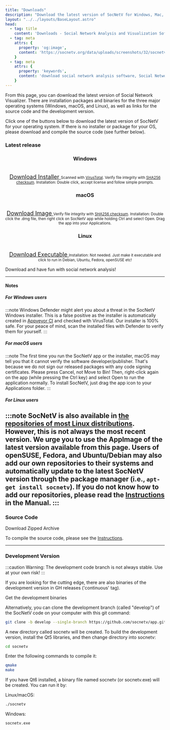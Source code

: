 ```yaml
---
title: "Downloads"
description: "Download the latest version of SocNetV for Windows, Mac, or Linux. Access installation instructions, source code, and the development version."
layout: "../../layouts/BaseLayout.astro"
head:
  - tag: title
    content: 'Downloads - Social Network Analysis and Visualization Software'
  - tag: meta
    attrs: { 
      property: 'og:image',
      content: 'https://socnetv.org/data/uploads/screenshots/32/socnetv-32-lattice-961n-1860e-layout-bc.png'
    }
  - tag: meta
    attrs: { 
      property: 'keywords',
      content: 'download social network analysis software, Social Network Visualizer, social network analysis, SocNetV, SNA, social networks, graphs, social network visualization, network layout, social network analysis tool, Dimitris Kalamaras,GPL, Windows, Linux, Mac, social network analysis datasets, centrality, graph theory'
    }
---
```



From this page, you can download the latest version of Social Network Visualizer. 
There are installation packages and binaries for the three major operating systems (Windows, macOS, and Linux), as well as links for the source code and the development version.

Click one of the buttons below to download the latest version of SocNetV for your operating system. If there is no installer or package for your OS, please download and compile the source code (see further below).


### Latest release

<div class="col" style="text-align: center;">
  <h3 id="windows">Windows</h3>
  <a href="https://github.com/socnetv/app/releases/download/v3.1/SocNetV-3.1-3fa9cf7f-windows-installer.exe" style="font-size: 18px;">
  <i class="fab fa-windows" style="font-size: 48px; margin-bottom: 10px;"></i><br />
    Download Installer
  </a>
  <small>Scanned with <a href="https://www.virustotal.com/gui/url/a62b0451ba6d33ef3bbb801cafdb0aee3d91744227e303394dc93639527979c7?nocache=1" rel="nofollow" target="blank">VirusTotal</a>. Verify file integrity with <a href="https://github.com/socnetv/app/releases/download/v3.1/SocNetV-3.1-3fa9cf7f-windows-installer.exe.sha256sum" target="_blank">SHA256 checksum</a>. Installation: Double click, accept license and follow simple prompts.</small>
</div>

<div style="text-align: center;">
  <h3 id="macos">macOS</h3>
  <a href="https://github.com/socnetv/app/releases/download/v3.1/SocNetV-v3.1-macos.dmg" style="font-size: 18px;">
  <i class="fab fa-apple" style="font-size: 48px; margin-bottom: 10px;"></i><br />
    Download Image
  </a>
  <small>Verify file integrity with <a href="https://github.com/socnetv/app/releases/download/v3.1/SocNetV-v3.1-macos.dmg.sha256sum" target="_blank">SHA256 checksum</a>. Installation: Double click the .dmg file, then right click on SocNetV app while holding Ctrl and select Open. Drag the app into your Applications.</small>
</div>


<div style="text-align: center;">
  <h3 id="linux">Linux</h3>
  <a href="https://github.com/socnetv/app/releases/download/v3.1/SocNetV-v3.1-x86_64.AppImage" style="font-size: 18px;">
    <i class="fab fa-linux" style="font-size: 48px; margin-bottom: 10px;"></i><br />
    Download Executable
  </a>
  <small class="small">Installation: Not needed. Just make it executable and click to run in Debian, Ubuntu, Fedora, openSUSE etc!</small>
</div>


Download and have fun with social network analysis!

---

#### Notes

##### For Windows users
:::note
Windows Defender might alert you about a threat in the SocNetV Windows installer. This is a false positive as the installer is automatically created in [Appveyor CI](https://ci.appveyor.com/project/oxy86/app/builds/47285253) and checked with VirusTotal. Our installer is 100% safe. For your peace of mind, scan the installed files with Defender to verify them for yourself.
:::


##### For macOS users
:::note
The first time you run the SocNetV app or the installer, macOS may tell you that it cannot verify the software developer/publisher. That's because we do not sign our released packages with any code signing certificates. Please press Cancel, not Move to Bin! Then, right-click again on the app (while pressing the Ctrl key) and select Open to run the application normally. To install SocNetV, just drag the app icon to your Applications folder.
:::

##### For Linux users
:::note
SocNetV is also available in [the repositories of most Linux distributions](https://repology.org/project/socnetv/versions). However, this is not always the most recent version. We urge you to use the AppImage of the latest version available from this page. Users of openSUSE, Fedora, and Ubuntu/Debian may also add our own repositories to their systems and automatically update to the latest SocNetV version through the package manager (i.e., `apt-get install socnetv`). If you do not know how to add our repositories, please read the [Instructions](../docs/intro.html#Ubuntu) in the Manual.
:::
---

### Source Code

<LinkButton href="https://github.com/socnetv/app/archive/master.zip" variant="secondary">
Download Zipped Archive
</LinkButton>

To compile the source code, please see the [Instructions](/manual/intro#installation-instructions).

---

### Development Version

:::caution
Warning: The development code branch is not always stable. Use at your own risk!
:::

If you are looking for the cutting edge, there are also binaries of the development version in GH releases ('continuous' tag).

<LinkButton href="https://github.com/socnetv/app/releases/tag/continuous" variant="secondary">
Get the development binaries
</LinkButton>

Alternatively, you can clone the development branch (called "develop") of the SocNetV code on your computer with this git command:

```bash
git clone -b develop --single-branch https://github.com/socnetv/app.git socnetv
```

A new directory called socnetv will be created. To build the development version, install the Qt5 libraries, and then change directory into socnetv:

```bash
cd socnetv
```
Enter the following commands to compile it:

```bash
qmake
make
```

If you have Qt6 installed, a binary file named socnetv (or socnetv.exe) will be created. You can run it by:

Linux/macOS: 
```bash
./socnetv
```

Windows: 
```bash
socnetv.exe
```
